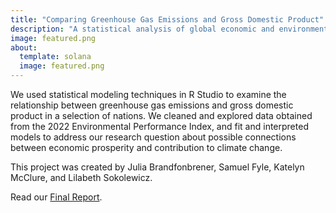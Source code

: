 ```yaml
---
title: "Comparing Greenhouse Gas Emissions and Gross Domestic Product"
description: "A statistical analysis of global economic and environmental equity"
image: featured.png
about:
  template: solana
  image: featured.png
---
```


We used statistical modeling techniques in R Studio to examine the relationship between greenhouse gas emissions and gross domestic product in a selection of nations. We cleaned and explored data obtained from the 2022 Environmental Performance Index, and fit and interpreted models to address our research question about possible connections between economic prosperity and contribution to climate change.

This project was created by Julia Brandfonbrener, Samuel Fyle, Katelyn McClure, and Lilabeth Sokolewicz.

Read our [Final Report](https://docs.google.com/document/d/1qhIzgbU6kjXDxIk326GUrd5mkqY9zvFaiAixlF2JpsU/edit).
